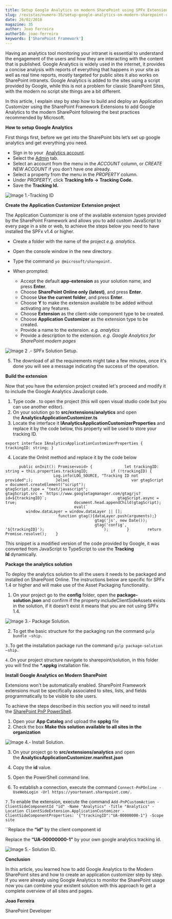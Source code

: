 ```yaml
---
title: Setup Google Analytics on modern SharePoint using SPFx Extensions
slug: /revistas/numero-35/setup-google-analytics-on-modern-sharepoint-using-spfx-extensions
date: 26/02/2018
magazine: 35
author: Joao Ferreira
authorId: joao-ferreira
keywords: ['SharePoint Framework']
---
```






Having an analytics tool monitoring your intranet is essential to understand the engagement of the users and how they are interacting with the content that is published. Google Analytics is widely used in the internet, it provides a concise analysis with reports of everything that happens in your site as well as real time reports, mostly targeted for public sites it also works on SharePoint intranets. Google Analytics is added to the sites using a script provided by Google, while this is not a problem for classic SharePoint Sites, with the modern no script site things are a bit different.

In this article, I explain step by step how to build and deploy an Application Customizer using the SharePoint Framework Extensions to add Google Analytics to the modern SharePoint following the best practices recommended by Microsoft.

**How to setup Google Analytics**

First things first, before we get into the SharePoint bits let’s set up google analytics and get everything you need.

- Sign in to your  [Analytics account](https://www.google.com/analytics/web/#home/).
- Select the [Admin](https://support.google.com/analytics/answer/6132368) tab.
- Select an account from the menu in the *ACCOUNT* column, or *CREATE NEW ACCOUNT* if you don’t have one already.
- Select a property from the menu in the *PROPERTY* column.
- Under *PROPERTY*, click **Tracking Info -&gt; Tracking Code.**
- Save the **Tracking Id.**


![Image 1.-Tracking ID](../../../images/numero35/setup-google-analytics-on-modern-sharepoint-using-spfx-extensions/image1.png)

**Create the Application Customizer Extension project**

The Application Customizer is one of the available extension types provided by the SharePoint Framework and allows you to add custom JavaScript to every page in a site or web, to achieve the steps below you need to have installed the SPFx v1.4 or higher.

- Create a folder with the name of the project *e.g. analytics*.
- Open the console window in the new directory.
- Type the command `yo @microsoft/sharepoint.`
- When prompted:

    - Accept the default **app-extension** as your solution name, and press **Enter**.
    - Choose **SharePoint Online only (latest)**, and press **Enter**.
    - Choose **Use the current folder**, and press **Enter**.
    - Choose **Y** to make the extension available to be added without activating any features.
    - Choose **Extension** as the client-side component type to be created.
    - Choose **Application Customizer** as the extension type to be created.
    - Provide a name to the extension. *e.g. analytics*
    - Provide a description to the extension. *e.g. Google Analytics for SharePoint modern pages*



![Image 2 .- SPFx Solution Setup.](../../../images/numero35/setup-google-analytics-on-modern-sharepoint-using-spfx-extensions/image2.png)

5. The download of all the requirements might take a few minutes, once it's done you will see a message indicating the success of the operation.

**Build the extension**

Now that you have the extension project created let's proceed and modify it to include the Google Analytics JavaScript code.

1. Type code . to open the project (this will open visual studio code but you can use another editor).
2. On your solution go to **src/extensions/analytics** and open the **AnalyticsApplicationCustomizer.ts**
3. Locate the interface it **IAnalyticsApplicationCustomizerProperties** and replace it by the code below, this property will be used to store your tracking ID.


```
export interface IAnalyticsApplicationCustomizerProperties {    trackingID: string; }
```

4. Locate the OnInit method and replace it by the code below

```
      public onInit(): Promise<void> {              let trackingID: string = this.properties.trackingID;          if (!trackingID) {                           Log.info(LOG_SOURCE, "Tracking ID not provided";);          }else{                           var gtagScript = document.createElement("script");                           gtagScript.type = "text/javascript";                           gtagScript.src = `https://www.googletagmanager.com/gtag/js?id=${trackingID}`;                               gtagScript.async = true;                         document.head.appendChild(gtagScript);                                eval(`                                           window.dataLayer = window.dataLayer || [];                                           function gtag(){dataLayer.push(arguments);}                                           gtag('js', new Date());                                               gtag('config',  '${trackingID}');                         `);        }        return Promise.resolve();    }
```

This snippet is a modified version of the code provided by Google, it was converted from JavaScript to TypeScript to use the **Tracking Id** dynamically.

**Package the analytics solution**

To deploy the analytics solution to all the users it needs to be packaged and installed on SharePoint Online. The instructions below are specific for SPFx 1.4 or higher and will make use of the Asset Packaging functionality.

1. On your project go to the **config** folder, open the **package-solution.json** and confirm if the property includeClientSideAssets exists in the solution, if it doesn't exist it means that you are not using SPFx 1.4.

![Image 3.- Package Solution.](../../../images/numero35/setup-google-analytics-on-modern-sharepoint-using-spfx-extensions/image3.png)

2. To get the basic structure for the packaging run the command `gulp bundle –ship.`

`3.`To get the installation package run the command `gulp package-solution –ship.`

`4.`On your project structure navigate to sharepoint/solution, in this folder you will find the **\*.sppkg** installation file.



**Install Google Analytics on Modern SharePoint**

Extensions won't be automatically enabled. SharePoint Framework extensions must be specifically associated to sites, lists, and fields programmatically to be visible to site users.

To achieve the steps described in this section you will need to install the [SharePoint PnP PowerShell](https://msdn.microsoft.com/en-us/pnp_powershell/pnp-powershell-overview).

1. Open your **App Catalog** and upload the **sppkg** file
2. Check the box **Make this solution available to all sites in the organization**


![Image 4.- Install Solution.](../../../images/numero35/setup-google-analytics-on-modern-sharepoint-using-spfx-extensions/image4.png)

3. On your project go to **src/extensions/analytics** and open the **AnalyticsApplicationCustomizer.manifest.json**

4. Copy the **id** value.

5. Open the PowerShell command line.

6. To establish a connection, execute the command `Connect-PnPOnline -UseWebLogin -Url https://yourtenant.sharepoint.com/.`

`7.`To enable the extension, execute the command `Add-PnPCustomAction -ClientSideComponentId "id" -Name "Analytics" -Title "Analytics" -Location ClientSideExtension.ApplicationCustomizer -ClientSideComponentProperties: '{"trackingID":"UA-00000000-1"} -Scope site`

``Replace the **“id”** by the client component id

Replace the **“UA-00000000-1”** by your own google analytics tracking id.

![Image 5.- Solution ID.](../../../images/numero35/setup-google-analytics-on-modern-sharepoint-using-spfx-extensions/image5.png)



**Conclusion**

In this article, you learned how to add Google Analytics to the Modern SharePoint sites and how to create an application customizer step by step. If you were already using Google Analytics to monitor the SharePoint usage now you can combine your existent solution with this approach to get a complete overview of all sites and pages.



**Joao Ferreira**

SharePoint Developer

 
 
